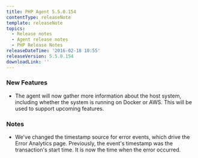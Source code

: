 ```yaml
---
title: PHP Agent 5.5.0.154
contentType: releaseNote
template: releaseNote
topics:
  - Release notes
  - Agent release notes
  - PHP Release Notes
releaseDateTime: '2016-02-18 10:55'
releaseVersion: 5.5.0.154
downloadLink: ''
---
```


### New Features

* The agent will now gather more information about the host system, including whether the system is running on Docker or AWS. This will be used to support upcoming features.

### Notes

* We've changed the timestamp source for error events, which drive the Error Analytics page. Previously, the event's timestamp was the transaction's start time. It is now the time when the error occurred.
